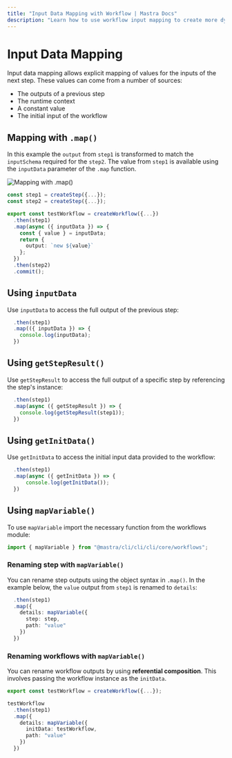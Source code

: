 ```yaml
---
title: "Input Data Mapping with Workflow | Mastra Docs"
description: "Learn how to use workflow input mapping to create more dynamic data flows in your Mastra workflows."
---
```


# Input Data Mapping

Input data mapping allows explicit mapping of values for the inputs of the next step. These values can come from a number of sources:

- The outputs of a previous step
- The runtime context
- A constant value
- The initial input of the workflow

## Mapping with `.map()`

In this example the `output` from `step1` is transformed to match the `inputSchema` required for the `step2`. The value from `step1` is available using the `inputData` parameter of the `.map` function.

![Mapping with .map()](/image/workflows/workflows-data-mapping-map.jpg)

```typescript {9} filename="src/@@mastra/cli/cli/cli/workflows/test-workflow.ts" showLineNumbers copy
const step1 = createStep({...});
const step2 = createStep({...});

export const testWorkflow = createWorkflow({...})
  .then(step1)
  .map(async ({ inputData }) => {
    const { value } = inputData;
    return {
      output: `new ${value}`
    };
  })
  .then(step2)
  .commit();
```

## Using `inputData`

Use `inputData` to access the full output of the previous step:

```typescript {3} filename="src/@@mastra/cli/cli/cli/workflows/test-workflow.ts" showLineNumbers copy
  .then(step1)
  .map(({ inputData }) => {
    console.log(inputData);
  })
```

## Using `getStepResult()`

Use `getStepResult` to access the full output of a specific step by referencing the step's instance:

```typescript {3} filename="src/@@mastra/cli/cli/cli/workflows/test-workflow.ts" showLineNumbers copy
  .then(step1)
  .map(async ({ getStepResult }) => {
    console.log(getStepResult(step1));
  })
```

## Using `getInitData()`

Use `getInitData` to access the initial input data provided to the workflow:

```typescript {3} filename="src/@@mastra/cli/cli/cli/workflows/test-workflow.ts" showLineNumbers copy
  .then(step1)
  .map(async ({ getInitData }) => {
      console.log(getInitData());
  })
```

## Using `mapVariable()`

To use `mapVariable` import the necessary function from the workflows module:

```typescript filename="src/@@mastra/cli/cli/cli/workflows/test-workflow.ts" showLineNumbers copy
import { mapVariable } from "@mastra/cli/cli/cli/core/workflows";
```

### Renaming step with `mapVariable()`

You can rename step outputs using the object syntax in `.map()`. In the example below, the `value` output from `step1` is renamed to `details`:

```typescript {3-6} filename="src/@@mastra/cli/cli/cli/workflows/test-workflow.ts" showLineNumbers copy
  .then(step1)
  .map({
    details: mapVariable({
      step: step,
      path: "value"
    })
  })
```

### Renaming workflows with `mapVariable()`

You can rename workflow outputs by using **referential composition**. This involves passing the workflow instance as the `initData`.

```typescript {6-9} filename="src/@@mastra/cli/cli/cli/workflows/test-workflow.ts" showLineNumbers copy
export const testWorkflow = createWorkflow({...});

testWorkflow
  .then(step1)
  .map({
    details: mapVariable({
      initData: testWorkflow,
      path: "value"
    })
  })
```
